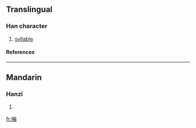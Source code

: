 ==Translingual==
===Han character===
{{Han char|rn=30|rad=口|as=11|sn=14|four=|canj=口山月月 (RUBB)}}
# [[syllable]]
====References====
{{Han ref|kx=0206.201|hdz=10677.030|uh=5623|ud=22051}}
----
==Mandarin==
===Hanzi===
{{cmn-hanzi|pin=[[bēng]] (beng1)|wg=peng<sup>1</sup>}}
# {{defn|Mandarin}}

[[fr:嘣]]